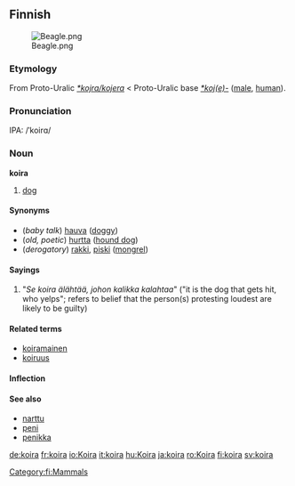 ==Finnish==
[[Image:Beagle.png|thumb]]

===Etymology===
From Proto-Uralic ''[[*kojra/kojera]]'' < Proto-Uralic base ''[[*koj(e)-]]'' ([[male]], [[human]]).

===Pronunciation===
IPA: /ˈkoirɑ/

===Noun===
'''koira'''

#[[dog]]

====Synonyms====
*(''baby talk'') [[hauva]] ([[doggy]])
*(''old, poetic'') [[hurtta]] ([[hound dog]])
*(''derogatory'') [[rakki]], [[piski]] ([[mongrel]])

====Sayings====
#"''Se koira älähtää, johon kalikka kalahtaa''" ("it is the dog that gets hit, who yelps"; refers to belief that the person(s) protesting loudest are likely to be guilty)

====Related terms====
*[[koiramainen]]
*[[koiruus]]

====Inflection====
{{Fi10a|koir||}}

====See also====
*[[narttu]]
*[[peni]]
*[[penikka]]

[[Category:fi:Mammals]]
[[de:koira]]
[[fr:koira]]
[[io:Koira]]
[[it:koira]]
[[hu:Koira]]
[[ja:koira]]
[[ro:Koira]]
[[fi:koira]]
[[sv:koira]]